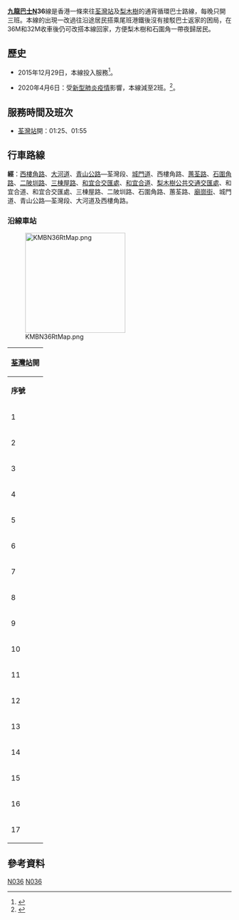 {{公共汽車路線基礎資訊
|路線名稱             = 九龍巴士N36線
|外文名稱             = KMB Route N36
|代表圖像             = KMB Route N36.jpg
|代表圖像二           = 
|經營者               = 九龍巴士
|所屬車廠             = [[九巴荔枝角車廠|荔枝角車廠]]（L）
|路線用車             = 從34及234B抽調
|起點站               = [[荃灣站|荃灣站]]
|途經地點             = [[荃灣|荃灣]]、[[石圍角邨|石圍角邨]]、[[三棟屋村|三棟屋村]]、[[可風中學|可風中學]]、[[梨木樹|梨木樹]]
|終點站               = [[梨木樹邨|梨木樹]]（循環點）
|路線性質             = 循環線
|全程行駛里程         = 7.2公里
|全程行車時間         = 30分鐘
|服務時間             = 
|起點站服務時間       = 01:25、01:55
|終點站服務時間       = 
|班次頻率             = 固定班次
|全程收費             = $7.1
|服務時間以外替代路線 = [[九龍巴士32M線|九巴32M]]、[[九龍巴士36線|36]]、[[九龍巴士36M線|36M]]
|主要競爭交通         = 
}}

'''[[九龍巴士|九龍巴士]]N36'''線是香港一條來往[[荃灣站|荃灣站]]及[[梨木樹|梨木樹]]的通宵循環巴士路線，每晚只開三班。本線的出現一改過往沿途居民搭乘尾班港鐵後沒有接駁巴士返家的困局，在36M和32M收車後仍可改搭本線回家，方便梨木樹和石圍角一帶夜歸居民。


==歷史==
*2015年12月29日，本線投入服務<ref>{{Cite web |url=https://www.td.gov.hk/tc/traffic_notices/index_id_44353.html |title=運輸署-開辦九巴特別服務路線第N36號(荃灣站至梨木樹邨公共運輸交匯處)(循環線)及N39號(荃灣站至荃威花園)(循環線) |accessdate=2020-04-06 |archive-date=2016-03-04 |archive-url=https://web.archive.org/web/20160304223025/http://www.td.gov.hk/tc/traffic_notices/index_id_44353.html |dead-url=no }}</ref>。

*2020年4月6日：受[[2019冠狀病毒病香港疫情|新型肺炎疫情]]影響，本線減至2班。<ref>{{Cite web |url=http://www.kmb.hk/tc/news/press/archives/news202004043593.html |title=九巴調整3條深宵線服務 |accessdate=2020-04-06 |archive-date=2020-11-01 |archive-url=https://web.archive.org/web/20201101214039/http://www.kmb.hk/tc/news/press/archives/news202004043593.html |dead-url=no }}</ref>。

==服務時間及班次==
*[[荃灣站|荃灣站]]開：01:25、01:55

==行車路線==
'''經'''：[[西樓角路|西樓角路]]、[[大河道|大河道]]、[[青山公路|青山公路]]—荃灣段、[[城門道|城門道]]、西樓角路、[[蕙荃路|蕙荃路]]、[[石圍角路|石圍角路]]、[[二陂圳路|二陂圳路]]、[[三棟屋路|三棟屋路]]、[[和宜合交匯處|和宜合交匯處]]、[[和宜合道|和宜合道]]、[[梨木樹公共交通交匯處|梨木樹公共交通交匯處]]、和宜合道、和宜合交匯處、三棟屋路、二陂圳路、石圍角路、蕙荃路、[[廟崗街|廟崗街]]、城門道、青山公路—荃灣段、大河道及西樓角路。

===沿線車站===
[[File:KMBN36RtMap.png|225px]]
{|class="wikitable" style="text-align: center"
!colspan=3|[[荃灣站|荃灣站]]開
|-
!'''序號'''!!'''車站名稱'''!!'''位置'''
|-
|1||[[荃灣站|荃灣站]]巴士總站||[[荃灣站公共運輸交匯處|荃灣站公共運輸交匯處]]
|-
|2||[[眾安街|眾安街]]||[[青山公路－荃灣段|青山公路－荃灣段]]
|-
|3||[[綠楊新邨|綠楊新邨]]||[[蕙荃路|蕙荃路]]
|-
|4||[[石圍角邨|石圍角邨]]石蓮樓||rowspan=2|[[石圍角路|石圍角路]]
|-
|5||石圍角邨石菊樓
|-
|6||[[東普陀|東普陀]]||[[二陂圳路|二陂圳路]]
|-
|7||[[三棟屋村|三棟屋村]]||[[三棟屋路|三棟屋路]]
|-
|8||[[可風中學|可風中學]]||[[和宜合道|和宜合道]]
|-
|9||[[梨木樹邨|梨木樹]]巴士總站<ref>循環線折返點</ref>||[[梨木樹公共運輸交匯處|梨木樹公共運輸交匯處]]
|-
|10||可風中學||和宜合道
|-
|11||三棟屋村||三棟屋路
|-
|12||[[海壩村|海壩村]]||二陂圳路
|-
|13||石圍角邨石葵樓||rowspan=2|石圍角路
|-
|14||石圍角邨石荷樓
|-
|15||[[蕙荃體育館|蕙荃體育館]]|||蕙荃路
|-
|16||眾安街||青山公路—荃灣段
|-
|17||荃灣站巴士總站||荃灣站公共運輸交匯處
|}

==參考資料==
{{Reflist}}

{{荃灣區巴士路線列表}}
{{香港通宵巴士路線列表}}

[[Category:九龍巴士路線|N036]]
[[Category:荃灣區巴士路線|N036]]